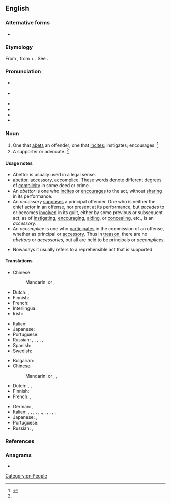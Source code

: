 ==English==

===Alternative forms===
* {{l|en|abetter}}

===Etymology===
From {{etyl|xno|en}} {{m|fro|abettour}}, from {{etyl|fro|en}} {{m|fro|abeter}} + {{m|fro|-our||-or}}. See {{m|en|abet}}.

===Pronunciation===
* {{a|RP}} {{IPA|/əˈbɛtə/|lang=en}}
* {{a|GA}} {{IPA|/əˈbɛtɚ/|/-te/|/-ɾɚ/|lang=en}}
* {{audio|Abettor1 US.ogg|Audio (GA)|lang=en}}
* {{audio|Abettor2 US.ogg|Audio (GA)|lang=en}}
* {{rhymes|ɛtə|ɛtə(ɹ)|lang=en}}
* {{hyphenation|abet|tor|lang=en}}

===Noun===
{{en-noun}}

# One that [[abet]]s an offender; one that [[incite]]s; instigates; encourages. {{defdate|First attested from 1350 to 1470.}}<ref name=SOED>{{R:SOED5|page=4}}</ref>
# A supporter or advocate. {{defdate|Late 16<sup>th</sup> century.}}<ref name=SOED/>

====Usage notes====
* Abettor is usually used in a legal sense.
* [[abettor]], [[accessory]], [[accomplice]]. These words denote different degrees of [[complicity]] in some deed or crime.
* An ''abettor'' is one who [[incites]] or [[encourages]] to the act, without [[sharing]] in its performance.
* An ''accessory'' [[supposes]] a principal offender. One who is neither the chief [[actor]] in an offense, nor present at its performance, but ''accedes'' to or becomes [[involved]] in its guilt, either by some previous or subsequent act, as of [[instigating]], [[encouraging]], [[aiding]], or [[concealing]], etc., is an ''accessory''.
* An ''accomplice'' is one who [[participates]] in the commission of an offense, whether as principal or [[accessory]]. Thus in [[treason]], there are no ''abettors'' or ''accessories'', but all are held to be principals or ''accomplices''.
* {{sense|supporter}} Nowadays it usually refers to a reprehensible act that is supported.

====Translations====
{{trans-top|accomplice}}
* Chinese:
*: Mandarin: {{t+|cmn|幫兇|sc=Hani}} or {{t+|cmn|幫凶|sc=Hani}}, {{t+|cmn|帮凶|tr=bāngxiōng|sc=Hani}}
* Dutch: {{t+|nl|medeplichtige|c}}, {{t+|nl|handlanger|m}}
* Finnish: {{t|fi|avunantaja}}
* French: {{t+|fr|complice|m|f}}
* Interlingua: {{t|ia|complice}}
* Irish: {{t|ga|neartaitheoir}}
{{trans-mid}}
* Italian: {{t+|it|complice|m|f}}
* Japanese: {{t|ja|共犯者|tr=きょうはんしゃ, kyōhansha|sc=Jpan}}
* Portuguese: {{t+|pt|cúmplice}}
* Russian: {{t+|ru|посо́бник|m}}, {{t+|ru|посо́бница|f}}, {{t+|ru|соуча́стник|m}}, {{t+|ru|соуча́стница|f}}, {{t+|ru|соо́бщник|m}}, {{t+|ru|соо́бщница|f}}
* Spanish: {{t|es|cómplice|m|f}}
* Swedish: {{t+|sv|medhjälpare|c}}
{{trans-bottom}}

{{trans-top|inciter}}
* Bulgarian: {{t+|bg|подстрека́тел|m}}
* Chinese:
*: Mandarin: {{t+|cmn|幫兇|sc=Hani}} or {{t+|cmn|幫凶|sc=Hani}}, {{t+|cmn|帮凶|tr=bāngxiōng|sc=Hani}}, {{t|cmn|教唆犯|tr=jiàosuōfàn|sc=Hani}}
* Dutch: {{t+|nl|aanstichter|m}}, {{t|nl|opstoker|m}}, {{t+|nl|ophitser|m}}
* Finnish: {{t+|fi|yllyttäjä}}
* French: {{t+|fr|incitateur|m}}, {{t+|fr|incitatrice|f}}
{{trans-mid}}
* German: {{t|de|Anstifter|m}}, {{t|de|Anstifterin|f}}
* Italian: {{t|it|favoreggiatore|m}}, {{t|it|favoreggiatrice|f}}, {{t|it|istigatore|m}}, {{t|it|istigatrice|f}}, {{t|it|fiancheggiatore|m}}, {{t|it|fiancheggiatrice|f}},, {{t|it|fomentatore|m}}, {{t|it|fomentatrice|f}}, {{t|it|aizzatore|m}}, {{t|it|aizzatrice|f}}, {{t|it|agitatore|m}}, {{t|it|agitatrice|f}}
* Japanese: {{t|ja|教唆者|tr=きょうさしゃ, kyōsansha|sc=Jpan}}, {{t|ja|教唆犯|tr=きょうさはん, kyōsanhan|sc=Jpan}}
* Portuguese: {{t+|pt|incitador|m}}
* Russian: {{t+|ru|подстрека́тель|m}}, {{t+|ru|подстрека́тельница|f}}
{{trans-bottom}}

===References===
<references/>

===Anagrams===
* {{anagrams|en|taboret}}

[[Category:en:People]]